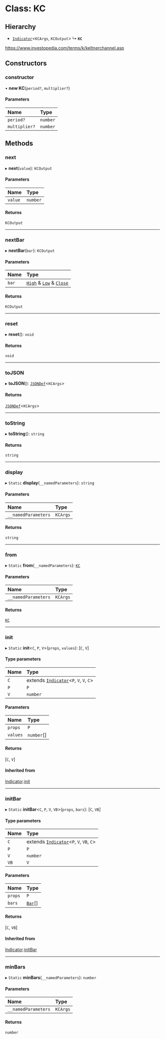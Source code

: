 # Class: KC

## Hierarchy

- [`Indicator`](Indicator.md)<`KCArgs`, `KCOutput`\>
  ↳ **`KC`**

https://www.investopedia.com/terms/k/keltnerchannel.asp

## Constructors

### constructor

• **new KC**(`period?`, `multiplier?`)

#### Parameters

| Name          | Type     |
| :------------ | :------- |
| `period?`     | `number` |
| `multiplier?` | `number` |

## Methods

### next

▸ **next**(`value`): `KCOutput`

#### Parameters

| Name    | Type     |
| :------ | :------- |
| `value` | `number` |

#### Returns

`KCOutput`

___

### nextBar

▸ **nextBar**(`bar`): `KCOutput`

#### Parameters

| Name  | Type                                                                                                |
| :---- | :-------------------------------------------------------------------------------------------------- |
| `bar` | [`High`](../interfaces/High.md) & [`Low`](../interfaces/Low.md) & [`Close`](../interfaces/Close.md) |

#### Returns

`KCOutput`

___

### reset

▸ **reset**(): `void`

#### Returns

`void`

___

### toJSON

▸ **toJSON**(): [`JSONDef`](../modules.md#jsondef)<`KCArgs`\>

#### Returns

[`JSONDef`](../modules.md#jsondef)<`KCArgs`\>

___

### toString

▸ **toString**(): `string`

#### Returns

`string`

___

### display

▸ `Static` **display**(`__namedParameters`): `string`

#### Parameters

| Name                | Type     |
| :------------------ | :------- |
| `__namedParameters` | `KCArgs` |

#### Returns

`string`

___

### from

▸ `Static` **from**(`__namedParameters`): [`KC`](KC.md)

#### Parameters

| Name                | Type     |
| :------------------ | :------- |
| `__namedParameters` | `KCArgs` |

#### Returns

[`KC`](KC.md)

___

### init

▸ `Static` **init**<`C`, `P`, `V`\>(`props`, `values`): [`C`, `V`]

#### Type parameters

| Name | Type                                                     |
| :--- | :------------------------------------------------------- |
| `C`  | extends [`Indicator`](Indicator.md)<`P`, `V`, `V`, `C`\> |
| `P`  | `P`                                                      |
| `V`  | `number`                                                 |

#### Parameters

| Name     | Type       |
| :------- | :--------- |
| `props`  | `P`        |
| `values` | `number`[] |

#### Returns

[`C`, `V`]

#### Inherited from

[Indicator](Indicator.md).[init](Indicator.md#init)

___

### initBar

▸ `Static` **initBar**<`C`, `P`, `V`, `VB`\>(`props`, `bars`): [`C`, `VB`]

#### Type parameters

| Name | Type                                                      |
| :--- | :-------------------------------------------------------- |
| `C`  | extends [`Indicator`](Indicator.md)<`P`, `V`, `VB`, `C`\> |
| `P`  | `P`                                                       |
| `V`  | `number`                                                  |
| `VB` | `V`                                                       |

#### Parameters

| Name    | Type                         |
| :------ | :--------------------------- |
| `props` | `P`                          |
| `bars`  | [`Bar`](../modules.md#bar)[] |

#### Returns

[`C`, `VB`]

#### Inherited from

[Indicator](Indicator.md).[initBar](Indicator.md#initbar)

___

### minBars

▸ `Static` **minBars**(`__namedParameters`): `number`

#### Parameters

| Name                | Type     |
| :------------------ | :------- |
| `__namedParameters` | `KCArgs` |

#### Returns

`number`
